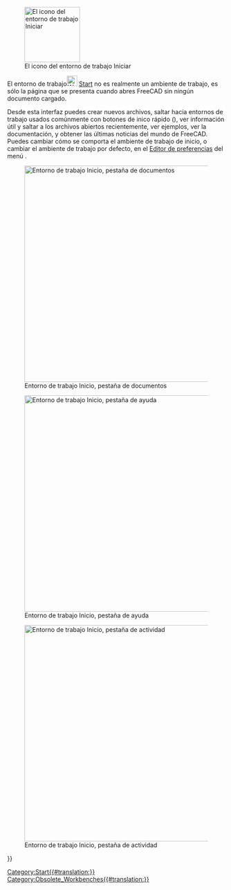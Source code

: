 <languages/>

<div class="mw-translate-fuzzy">
{{Docnav/es
|[[Spreadsheet_Workbench/es|Ambiente de trabajo cálculo]]
|[[Surface_Workbench/es|Ambiente de trabajo superficie]]
|IconL=Workbench_Spreadsheet.svg
|IconR=Workbench_Surface.svg
}}
</div>

{{VeryImportantMessage|The '''Start Workbench''' is no longer included after version 0.21.<br>
It has been replaced by the Start page that can be accessed via the [[Std_Help_Menu|Help menu]].}}

[[Image:Workbench_Start.svg|thumb|128px|El icono del entorno de trabajo Iniciar]]

El entorno de trabajo[[Image:Workbench_Start.svg|24px]] [[Start_Workbench/es|Start]] no es realmente un ambiente de trabajo, es sólo la página que se presenta cuando abres FreeCAD sin ningún documento cargado.

<div class="mw-translate-fuzzy">
Desde esta interfaz puedes crear nuevos archivos, saltar hacia entornos de trabajo usados comúnmente con botones de inico rápido ({{Version|0.22}}), ver información útil y saltar a los archivos abiertos recientemente, ver ejemplos, ver la documentación, y obtener las últimas noticias del mundo de FreeCAD. Puedes cambiar cómo se comporta el ambiente de trabajo de inicio, o cambiar el ambiente de trabajo por defecto, en el [[Preferences_Editor/es|Editor de preferencias]] del menú {{MenuCommand|Edición → Preferencias → Inicio}}.
</div>

[[Image:Start_Documents.png|thumb|left|500px|Entorno de trabajo Inicio, pestaña de documentos]]

[[Image:Start_Help.png|thumb|left|500px|Entorno de trabajo Inicio, pestaña de ayuda]]

[[Image:Start_Activity.png|thumb|left|500px|Entorno de trabajo Inicio, pestaña de actividad]]


<div class="mw-translate-fuzzy">
{{Docnav/es
|[[Spreadsheet_Workbench/es|Ambiente de trabajo cálculo]]
|[[Surface_Workbench/es|Ambiente de trabajo superficie]]
|IconL=Workbench_Spreadsheet.svg
|IconR=Workbench_Surface.svg
}}
</div>

{{Userdocnavi{{#translation:}}}}
[[Category:Start{{#translation:}}]]
[[Category:Obsolete_Workbenches{{#translation:}}]]